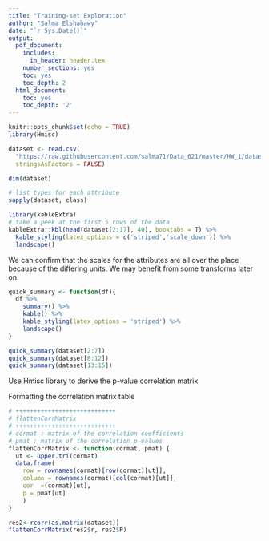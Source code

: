 ```yaml
---
title: "Training-set Exploration"
author: "Salma Elshahawy"
date: "`r Sys.Date()`"
output:
  pdf_document:
    includes:
      in_header: header.tex
    number_sections: yes
    toc: yes
    toc_depth: 2
  html_document:
    toc: yes
    toc_depth: '2'
---
```


```r
knitr::opts_chunk$set(echo = TRUE)
library(Hmisc)
```



```r
dataset <- read.csv(
  "https://raw.githubusercontent.com/salma71/Data_621/master/HW_1/datasets/moneyball-training-data.csv",
  stringsAsFactors = FALSE)
```

```r
dim(dataset)
```
```r
# list types for each attribute
sapply(dataset, class)
```
```r
library(kableExtra)
# take a peek at the first 5 rows of the data
kableExtra::kbl(head(dataset[2:17], 40), booktabs = T) %>%
  kable_styling(latex_options = c('striped','scale_down')) %>%
  landscape()
```

We can confirm that the scales for the attributes are all over the place because of the differing units. We may benefit from some transforms later on.
```r
quick_summary <- function(df){
  df %>%
    summary() %>%
    kable() %>%
    kable_styling(latex_options = 'striped') %>%
    landscape()
}

quick_summary(dataset[2:7])
quick_summary(dataset[8:12])
quick_summary(dataset[13:15])
```

Use Hmisc library to derive the p-value correlation matrix

Formatting the correlation matrix table 
```r
# ++++++++++++++++++++++++++++
# flattenCorrMatrix
# ++++++++++++++++++++++++++++
# cormat : matrix of the correlation coefficients
# pmat : matrix of the correlation p-values
flattenCorrMatrix <- function(cormat, pmat) {
  ut <- upper.tri(cormat)
  data.frame(
    row = rownames(cormat)[row(cormat)[ut]],
    column = rownames(cormat)[col(cormat)[ut]],
    cor  =(cormat)[ut],
    p = pmat[ut]
    )
}

res2<-rcorr(as.matrix(dataset))
flattenCorrMatrix(res2$r, res2$P)
```


